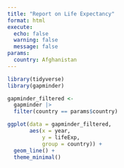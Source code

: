 ```yaml
---
title: "Report on Life Expectancy"
format: html
execute: 
  echo: false
  warning: false
  message: false
params:
  country: Afghanistan
---
```


```r
library(tidyverse)
library(gapminder)
```

```r
gapminder_filtered <-
  gapminder |> 
  filter(country == params$country)
```

```r
ggplot(data = gapminder_filtered,
       aes(x = year,
           y = lifeExp,
           group = country)) +
  geom_line() +
  theme_minimal()
```

